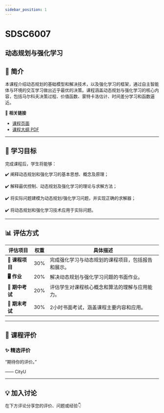 ```yaml
---
sidebar_position: 1
---
```


# SDSC6007
## 动态规划与强化学习

## **📘 简介**
本课程介绍动态规划的基础模型和解决技术，以及强化学习的框架，通过自主智能体与环境的交互学习做出近乎最优的决策。课程涵盖动态规划与强化学习的核心内容，包括马尔科夫决策过程、价值函数、蒙特卡洛估计、时间差分学习和函数逼近。

🔗 **相关链接**
- [课程页面](https://www.cityu.edu.hk/catalogue/pg/202425/course/SDSC6007.htm)
- [课程大纲 PDF](https://www.cityu.edu.hk/catalogue/pg/202425/course/SDSC6007.pdf)

---

## **🎯 学习目标**

完成课程后，学生将能够：

✔️ 阐释动态规划和强化学习的基本思想、概念及原理；

✔️ 解释最优控制、动态规划及强化学习的理论与求解方法；

✔️ 将实际问题建模为动态规划/强化学习问题，并实现正确的求解器；

✔️ 将动态规划和强化学习技术应用于实际问题。

---

## **📊 评估方式**

| **评估项目**          | **权重** | **具体描述**                                                                                       |
|----------------------|---------|---------------------------------------------------------------------------------------------------|
| **📝 课程项目**        | 30%     | 完成强化学习与动态规划的课程项目，包括报告和展示。                                                   |
| **🖥️ 作业**           | 20%     | 解决动态规划与强化学习问题的书面作业。                                                               |
| **📄 期中考试**        | 20%     | 评估学生对课程核心概念和算法的理解与应用能力。                                                       |
| **📄 期末考试**        | 30%     | 2小时书面考试，涵盖课程主要内容和应用。                                                              |

---

## **💬 课程评价**

### ✨ **精选评价**
<div className={commentStyles.commentBox}>
    <p className={commentStyles.commentText}>
        “期待你的评价。”
    </p>
    <p className={commentStyles.commentAuthor}>—— CityU</p>
</div>

---


## **💡 加入讨论**

在下方评论分享您的评价、问题或经验👇
<Utterances />